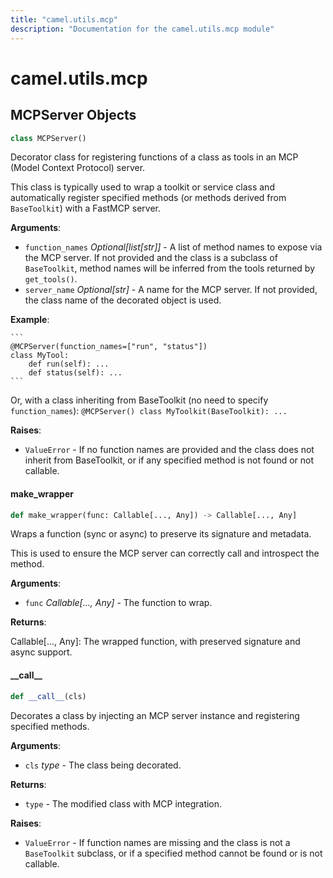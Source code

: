 ```yaml
---
title: "camel.utils.mcp"
description: "Documentation for the camel.utils.mcp module"
---
```


<a id="camel.utils.mcp"></a>

# camel.utils.mcp

<a id="camel.utils.mcp.MCPServer"></a>

## MCPServer Objects

```python
class MCPServer()
```

Decorator class for registering functions of a class as tools in an MCP
(Model Context Protocol) server.

This class is typically used to wrap a toolkit or service class and
automatically register specified methods (or methods derived from
`BaseToolkit`) with a FastMCP server.

**Arguments**:

- `function_names` _Optional[list[str]]_ - A list of method names to expose
  via the MCP server. If not provided and the class is a subclass of
  `BaseToolkit`, method names will be inferred from the tools
  returned by `get_tools()`.
- `server_name` _Optional[str]_ - A name for the MCP server. If not
  provided, the class name of the decorated object is used.
  

**Example**:

    ```
    @MCPServer(function_names=["run", "status"])
    class MyTool:
        def run(self): ...
        def status(self): ...
    ```
  Or, with a class inheriting from BaseToolkit (no need to specify
  `function_names`):
    ```
    @MCPServer()
    class MyToolkit(BaseToolkit):
        ...
    ```
  

**Raises**:

- `ValueError` - If no function names are provided and the class does not
  inherit from BaseToolkit, or if any specified method is not found
  or not callable.

<a id="camel.utils.mcp.MCPServer.make_wrapper"></a>

#### make\_wrapper

```python
def make_wrapper(func: Callable[..., Any]) -> Callable[..., Any]
```

Wraps a function (sync or async) to preserve its signature and
metadata.

This is used to ensure the MCP server can correctly call and introspect
the method.

**Arguments**:

- `func` _Callable[..., Any]_ - The function to wrap.
  

**Returns**:

  Callable[..., Any]: The wrapped function, with preserved signature
  and async support.

<a id="camel.utils.mcp.MCPServer.__call__"></a>

#### \_\_call\_\_

```python
def __call__(cls)
```

Decorates a class by injecting an MCP server instance and
registering specified methods.

**Arguments**:

- `cls` _type_ - The class being decorated.
  

**Returns**:

- `type` - The modified class with MCP integration.
  

**Raises**:

- `ValueError` - If function names are missing and the class is not a
  `BaseToolkit` subclass,
  or if a specified method cannot be found or is not callable.

